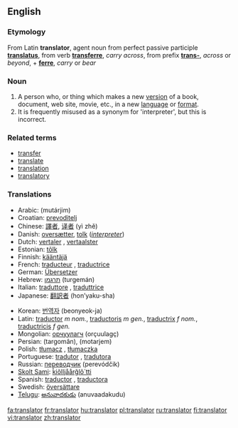 ==English==
===Etymology===
From Latin '''translator''', agent noun from perfect passive participle '''[[translatus]]''', from verb '''[[transferre]]''', ''carry across'', from prefix '''[[trans-]]''', ''across'' or ''beyond'', + '''[[ferre]]''', ''carry'' or ''bear''

===Noun===
{{en-noun}}

#A person who, or thing which makes a new [[version]] of a book, document, web site, movie, etc., in a new [[language]] or [[format]].
#It is frequently misused as a synonym for 'interpreter', but this is incorrect.

===Related terms===
*[[transfer]]
*[[translate]]
*[[translation]]
*[[translatory]]

===Translations===
{{top}}
*Arabic: {{ARchar|[[مترجم]]}} (mutárjim) {{m}}
*Croatian: [[prevoditelj]] {{m}}
*Chinese: [[譯者]], [[译者]] (yì zhě)
*Danish: [[oversætter]], [[tolk]] (''[[interpreter]]'')
*Dutch: [[vertaler]] {{m}}, [[vertaalster]] {{f}}
*Estonian: [[tõlk]]
*Finnish: [[kääntäjä]]
*French: [[traducteur]] {{m}}, [[traductrice]] {{f}}
*German: [[Übersetzer]] {{m}}
*Hebrew: [[תרגמן]] (turgemán) {{m}}
*Italian: [[traduttore]] {{m}}, [[traduttrice]] {{f}}
*Japanese: [[翻訳者]] (hon’yaku-sha)
{{mid}}
*Korean: [[번역자]] (beonyeok-ja)
*Latin: [[traductor]] ''m nom.'', [[traductoris]] ''m gen.'', [[traductrix]] ''f nom.'', [[traductricis]] ''f gen.''
*Mongolian: [[орчуулагч]] (orçuulagç)
*Persian: {{FAchar|[[ترگمان]]}} (targomân), {{FAchar|[[مترجم]]}} (motarjem)
*Polish: [[tłumacz]] {{m}}, [[tłumaczka]] {{f}}
*Portuguese: [[tradutor]] {{m}}, [[tradutora]] {{f}}
*Russian: [[переводчик]] (perevódčik) {{m}}
*[[Skolt Sami]]: [[ǩiõlljåårǧlõ´tti]]
*Spanish: [[traductor]] {{m}}, [[traductora]] {{f}}
*Swedish: [[översättare]] {{c}}
*[[Telugu]]: [[అనువాదకుడు]] (anuvaadakudu)
{{bottom}}

[[fa:translator]]
[[fr:translator]]
[[hu:translator]]
[[pl:translator]]
[[ru:translator]]
[[fi:translator]]
[[vi:translator]]
[[zh:translator]]